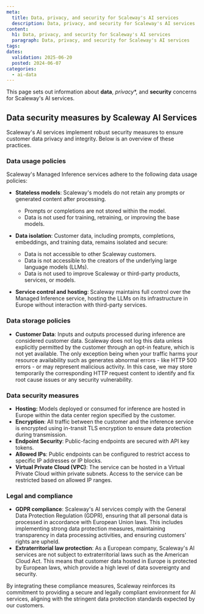 ```yaml
---
meta:
  title: Data, privacy, and security for Scaleway's AI services
  description: Data, privacy, and security for Scaleway's AI services
content:
  h1: Data, privacy, and security for Scaleway's AI services
  paragraph: Data, privacy, and security for Scaleway's AI services
tags:
dates:
  validation: 2025-06-20
  posted: 2024-06-07
categories:
  - ai-data
---
```


This page sets out information about **data**, *privacy**, and **security** concerns for Scaleway's AI services.

## Data security measures by Scaleway AI Services

Scaleway's AI services implement robust security measures to ensure customer data privacy and integrity. Below is an overview of these practices.

### Data usage policies

Scaleway's Managed Inference services adhere to the following data usage policies:

- **Stateless models**: Scaleway's models do not retain any prompts or generated content after processing.
  - Prompts or completions are not stored within the model.
  - Data is not used for training, retraining, or improving the base models.

- **Data isolation**: Customer data, including prompts, completions, embeddings, and training data, remains isolated and secure:
  - Data is not accessible to other Scaleway customers.
  - Data is not accessible to the creators of the underlying large language models (LLMs).
  - Data is not used to improve Scaleway or third-party products, services, or models.

- **Service control and hosting**: Scaleway maintains full control over the Managed Inference service, hosting the LLMs on its infrastructure in Europe without interaction with third-party services.

### Data storage policies

- **Customer Data**: Inputs and outputs processed during inference are considered customer data. Scaleway does not log this data unless explicitly permitted by the customer through an opt-in feature, which is not yet available. The only exception being when your traffic harms your resource availability such as generates abnormal errors - like HTTP 500 errors - or may represent malicious activity. In this case, we may store temporarily the corresponding HTTP request content to identify and fix root cause issues or any security vulnerability.

### Data security measures

- **Hosting:** Models deployed or consumed for inference are hosted in Europe within the data center region specified by the customer.
- **Encryption**: All traffic between the customer and the inference service is encrypted using in-transit TLS encryption to ensure data protection during transmission.
- **Endpoint Security**: Public-facing endpoints are secured with API key tokens.
- **Allowed IPs**: Public endpoints can be configured to restrict access to specific IP addresses or IP blocks.
- **Virtual Private Cloud (VPC)**: The service can be hosted in a Virtual Private Cloud within private subnets. Access to the service can be restricted based on allowed IP ranges.

### Legal and compliance

- **GDPR compliance**: Scaleway's AI services comply with the General Data Protection Regulation (GDPR), ensuring that all personal data is processed in accordance with European Union laws. This includes implementing strong data protection measures, maintaining transparency in data processing activities, and ensuring customers' rights are upheld.
- **Extraterritorial law protection**: As a European company, Scaleway's AI services are not subject to extraterritorial laws such as the American Cloud Act. This means that customer data hosted in Europe is protected by European laws, which provide a high level of data sovereignty and security.

By integrating these compliance measures, Scaleway reinforces its commitment to providing a secure and legally compliant environment for AI services, aligning with the stringent data protection standards expected by our customers.
